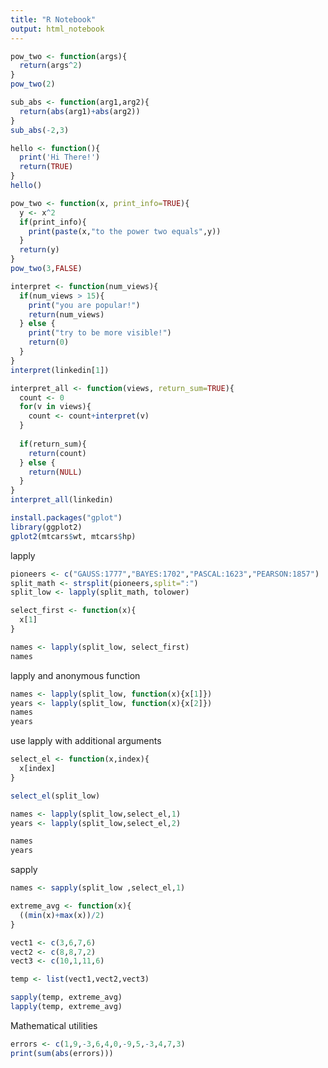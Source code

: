 ```yaml
---
title: "R Notebook"
output: html_notebook
---
```


```r
pow_two <- function(args){
  return(args^2)
}
pow_two(2)

sub_abs <- function(arg1,arg2){
  return(abs(arg1)+abs(arg2))
}
sub_abs(-2,3)

hello <- function(){
  print('Hi There!')
  return(TRUE)
}
hello()

pow_two <- function(x, print_info=TRUE){
  y <- x^2
  if(print_info){
    print(paste(x,"to the power two equals",y))
  }
  return(y)
}
pow_two(3,FALSE)

interpret <- function(num_views){
  if(num_views > 15){
    print("you are popular!")
    return(num_views)
  } else {
    print("try to be more visible!")
    return(0)
  }
}
interpret(linkedin[1])

interpret_all <- function(views, return_sum=TRUE){
  count <- 0
  for(v in views){
    count <- count+interpret(v)
  }
  
  if(return_sum){
    return(count)
  } else {
    return(NULL)
  }
}
interpret_all(linkedin)
```
```r
install.packages("gplot")
library(ggplot2)
gplot2(mtcars$wt, mtcars$hp)

```
lapply
```r
pioneers <- c("GAUSS:1777","BAYES:1702","PASCAL:1623","PEARSON:1857")
split_math <- strsplit(pioneers,split=":")
split_low <- lapply(split_math, tolower)

select_first <- function(x){
  x[1]
}

names <- lapply(split_low, select_first)
names

```
lapply and anonymous function
```r
names <- lapply(split_low, function(x){x[1]})
years <- lapply(split_low, function(x){x[2]})
names
years
```
use lapply with additional arguments
```r
select_el <- function(x,index){
  x[index]
}

select_el(split_low)

names <- lapply(split_low,select_el,1)
years <- lapply(split_low,select_el,2)

names
years
```
sapply
```r
names <- sapply(split_low ,select_el,1)

extreme_avg <- function(x){
  ((min(x)+max(x))/2)
}

vect1 <- c(3,6,7,6)
vect2 <- c(8,8,7,2)
vect3 <- c(10,1,11,6)

temp <- list(vect1,vect2,vect3)

sapply(temp, extreme_avg)
lapply(temp, extreme_avg)


```
Mathematical utilities
```r
errors <- c(1,9,-3,6,4,0,-9,5,-3,4,7,3)
print(sum(abs(errors)))
```